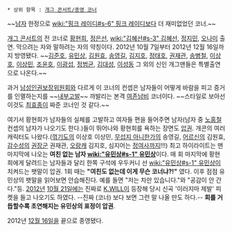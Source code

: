  * 상위 항목 : [[개그 콘서트/종영 코너]]
~~[[남자]] 한정으로 [[wiki:"핑크 레이디#s-6" 핑크 레이디]]보다 더 재미없었던 코너.~~

[[개그 콘서트]]의 전 코너로 [[황현희#s-1|황현희]], [[정은선]], [[wiki:"김혜선#s-3" 김혜선]], [[정지민]], [[오나미]] 출연. 막으려는 자와 말하려는 자의 약칭이다. 2012년 10월 7일부터 2012년 12월 16일까지 방영됐다. ~~[[김준호(개그맨)|김준호]], [[유민상#s-1|유민상]], [[김원효]], [[송영길#s-3|송영길]], [[김지호#s-2|김지호]], [[정태호]], [[권재관]], [[송병철]], [[이상호#s-4|이상호]], [[이상민#s-3|이상민]], [[조윤호]], [[이광섭]], [[정범균]], [[김대성#s-2|김대성]], [[이성동]] 그 외의 신인 개그맨들은 특별출연으로 나온다.~~

과거 [[남성인권보장위원회]]와 다르게 이 코너의 컨셉은 남자들이 어떻게 바람을 피고 증거를 인멸하는지를 ~~[[내부고발]]~~ 까발리는 본격 [[여존남비]] 코너이다. ~~스타일로 보아선 이것도 [[최효종]]이 짜준 코너인 것 같다.~~

여기서 황현희가 남자들의 실체를 고발하고 여자들 편을 들어주면 남자(남자 중 [[노홍철]] 컨셉의 남자가 나오기도 한다.)들이 뛰어나와 황현희를 욕하는 장면도 [[압권]]. 개콘의 여러 캐릭터도 나왔다.([[꺾기도]]의 이상호 이상민, [[무섭지 아니한가]]의 송영길, [[어르신(개그콘서트)|어르신]]의 김원효, [[감수성#s-2|감수성]]의 [[권장군]] 권재관, [[오랑캐(감수성)|오랑캐]] 김지호, 심지어는 [[정여사]]까지!!!) 최고 하이라이트는 맨 마지막에 나오는 '''여친 없는 남자 [[wiki:"유민상#s-1" 유민상]]'''이다. 매 회 마지막에 황현희에게 달려드는 남자들과 달리 한쪽 구석에 우두커니 선 [[wiki:"유민상#s-1" 유민상]]이 치켜드는 팻말이 압권. 1회 때는 '''"여친도 없는데 이게 무슨 코너냐?!"''' 였다. 이후 점점 유민상의 팻말을 읽어보면 안습해진다. 예를 들면 "저는 차만 있습니다."와 "공감이 안 간다."등. [[2012년]] [[10월 21일]]에는 진짜로 [[K.WILL]]이 등장해 당시 신곡 '이러지마 제발' 피켓을 들고 나오기도 하였다. --진짜 (코너) 보다 보면 그런 말 나올 만도 하다.-- '''회를 거듭할수록 초연해지는 유민상의 표정이 압권'''.

2012년 [[12월 16일]]을 끝으로 종영됐다.
